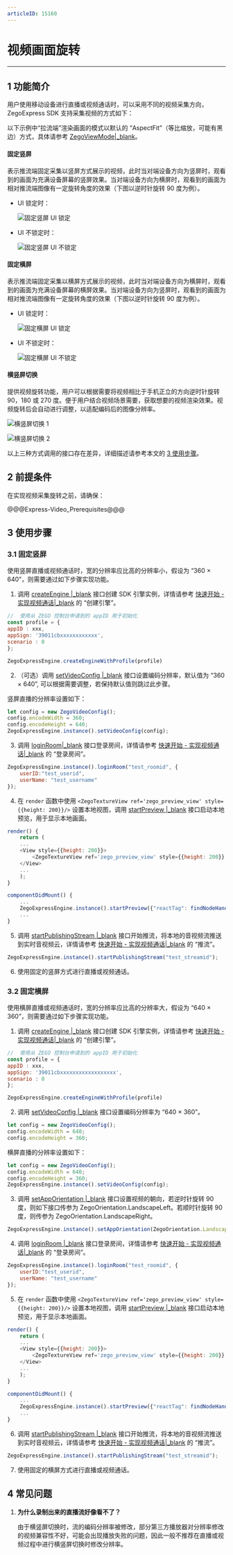```yaml
---
articleID: 15160
---
```

# 视频画面旋转

- - -

## 1 功能简介

用户使用移动设备进行直播或视频通话时，可以采用不同的视频采集方向，ZegoExpress SDK 支持采集视频的方式如下：

<div class = 'mk-hint'>

以下示例中“拉流端”渲染画面的模式以默认的 “AspectFit”（等比缩放，可能有黑边）方式，具体请参考 [ZegoViewMode\|_blank](/unique-api/express-video-sdk/zh/javascript_react-native/enums/_zegoexpressdefines_.zegoviewmode.html)。
</div>

  
#### 固定竖屏

表示推流端固定采集以竖屏方式展示的视频，此时当对端设备方向为竖屏时，观看到的画面为充满设备屏幕的竖屏效果。当对端设备方向为横屏时，观看到的画面为相对推流端图像有一定旋转角度的效果（下图以逆时针旋转 90 度为例）。

- UI 锁定时：

    ![固定竖屏 UI 锁定](/Pics/Android/Video-rotation/Fixed_portrait_screen.png)

- UI 不锁定时：

    ![固定竖屏 UI 不锁定](/Pics/Android/Video-rotation/Fixed_portrait_screen_noUI.png)

#### 固定横屏

表示推流端固定采集以横屏方式展示的视频，此时当对端设备方向为横屏时，观看到的画面为充满设备屏幕的横屏效果。当对端设备方向为竖屏时，观看到的画面为相对推流端图像有一定旋转角度的效果（下图以逆时针旋转 90 度为例）。

- UI 锁定时：

    ![固定横屏 UI 锁定](/Pics/Android/Video-rotation/Fixed_horizontal_screen.png)

- UI 不锁定时：

    ![固定横屏 UI 不锁定](/Pics/Android/Video-rotation/Fixed_horizontal_screen_noUI.png)

#### 横竖屏切换

提供视频旋转功能，用户可以根据需要将视频相比于手机正立的方向逆时针旋转 90，180 或 270 度。便于用户结合视频场景需要，获取想要的视频渲染效果。视频旋转后会自动进行调整，以适配编码后的图像分辨率。

![横竖屏切换 1](/Pics/Android/Video-rotation/Switch_between_horizontal_and_portrait_01.png)

![横竖屏切换 2](/Pics/Android/Video-rotation/Switch_between_horizontal_and_portrait_02.png)

以上三种方式调用的接口存在差异，详细描述请参考本文的 [3 使用步骤](!AdvancedModule/Video_capture_rotation#3)。


## 2 前提条件

在实现视频采集旋转之前，请确保：

@@@Express-Video_Prerequisites@@@


## 3 使用步骤

### 3.1 固定竖屏

使用竖屏直播或视频通话时，宽的分辨率应比高的分辨率小，假设为 “360 × 640”，则需要通过如下步骤实现功能。

1. 调用 [createEngine \|_blank](/unique-api/express-video-sdk/zh/javascript_react-native/classes/_zegoexpressengine_.zegoexpressengine.html#createengine) 接口创建 SDK 引擎实例，详情请参考 [快速开始 - 实现视频通话\|_blank](!Integration/Solution_Implementation#CreateEngine) 的 “创建引擎”。

```javascript
//  使用从 ZEGO 控制台申请到的 appID 用于初始化
const profile = {
appID : xxx,
appSign: '39011cbxxxxxxxxxxxx',
scenario : 0
};

ZegoExpressEngine.createEngineWithProfile(profile)
```

2. （可选）调用 [setVideoConfig \|_blank](/unique-api/express-video-sdk/zh/javascript_react-native/classes/_zegoexpressengine_.zegoexpressengine.html#setvideoconfig) 接口设置编码分辨率，默认值为 “360 × 640”, 可以根据需要调整，若保持默认值则跳过此步骤。

竖屏直播的分辨率设置如下：

```javascript
let config = new ZegoVideoConfig();
config.encodeWidth = 360;
config.encodeHeight = 640;
ZegoExpressEngine.instance().setVideoConfig(config);
```

3. 调用 [loginRoom\|_blank](/unique-api/express-video-sdk/zh/javascript_react-native/classes/_zegoexpressengine_.zegoexpressengine.html#loginroom) 接口登录房间，详情请参考 [快速开始 - 实现视频通话\|_blank](!Integration/Solution_Implementation#loginRoom) 的 “登录房间”。

```javascript
ZegoExpressEngine.instance().loginRoom("test_roomid", { 
    userID:"test_userid", 
    userName: "test_username" 
});
```

4. 在 `render` 函数中使用 `<ZegoTextureView ref='zego_preview_view' style={{height: 200}}/>` 设置本地视图，调用 [startPreview \|_blank](/unique-api/express-video-sdk/zh/javascript_react-native/classes/_zegoexpressengine_.zegoexpressengine.html#startpreview) 接口启动本地预览，用于显示本地画面。

```javascript
render() {
    return (
    ...
    <View style={{height: 200}}>
        <ZegoTextureView ref='zego_preview_view' style={{height: 200}} />
    </View>
    ...
    );
}

componentDidMount() {
    ...
    ZegoExpressEngine.instance().startPreview({"reactTag": findNodeHandle(this.refs.zego_preview_view), "viewMode": ZegoViewMode.AspectFit, "backgroundColor": 0});
    ...
}
```

5. 调用 [startPublishingStream \|_blank](/unique-api/express-video-sdk/zh/javascript_react-native/classes/_zegoexpressengine_.zegoexpressengine.html#startpublishingstream) 接口开始推流，将本地的音视频流推送到实时音视频云，详情请参考 [快速开始 - 实现视频通话\|_blank](!Integration/Solution_Implementation#publishingStream) 的 “推流”。

```javascript
ZegoExpressEngine.instance().startPublishingStream("test_streamid");
```

6. 使用固定的竖屏方式进行直播或视频通话。


### 3.2 固定横屏

使用横屏直播或视频通话时，宽的分辨率应比高的分辨率大，假设为 “640 × 360”，则需要通过如下步骤实现功能。

1. 调用 [createEngine \|_blank](/unique-api/express-video-sdk/zh/javascript_react-native/classes/_zegoexpressengine_.zegoexpressengine.html#createengine) 接口创建 SDK 引擎实例，详情请参考 [快速开始 - 实现视频通话\|_blank](!Integration/Solution_Implementation#CreateEngine) 的 “创建引擎”。

```javascript
//  使用从 ZEGO 控制台申请到的 appID 用于初始化
const profile = {
appID : xxx,
appSign: '39011cbxxxxxxxxxxxxxxxxxx',
scenario : 0
};

ZegoExpressEngine.createEngineWithProfile(profile)
```

2. 调用 [setVideoConfig \|_blank](/unique-api/express-video-sdk/zh/javascript_react-native/classes/_zegoexpressengine_.zegoexpressengine.html#setvideoconfig) 接口设置编码分辨率为 “640 × 360”。

```javascript
let config = new ZegoVideoConfig();
config.encodeWidth = 640;
config.encodeHeight = 360;
```

横屏直播的分辨率设置如下：

```javascript
let config = new ZegoVideoConfig();
config.encodeWidth = 640;
config.encodeHeight = 360;
ZegoExpressEngine.instance().setVideoConfig(config);
```

3. 调用 [setAppOrientation \|_blank](/unique-api/express-video-sdk/zh/javascript_react-native/classes/_zegoexpressengine_.zegoexpressengine.html#setapporientation) 接口设置视频的朝向，若逆时针旋转 90 度，则如下接口传参为 ZegoOrientation.LandscapeLeft。若顺时针旋转 90 度，则传参为 ZegoOrientation.LandscapeRight。

```javascript
ZegoExpressEngine.instance().setAppOrientation(ZegoOrientation.LandscapeLeft);
```

4. 调用 [loginRoom \|_blank](/unique-api/express-video-sdk/zh/javascript_react-native/classes/_zegoexpressengine_.zegoexpressengine.html#loginroom) 接口登录房间，详情请参考 [快速开始 - 实现视频通话\|_blank](!Integration/Solution_Implementation#loginRoom) 的 “登录房间”。

```javascript
ZegoExpressEngine.instance().loginRoom("test_roomid", { 
    userID:"test_userid", 
    userName: "test_username" 
});
```

5. 在 `render` 函数中使用 `<ZegoTextureView ref='zego_preview_view' style={{height: 200}}/>` 设置本地视图，调用 [startPreview \|_blank](/unique-api/express-video-sdk/zh/javascript_react-native/classes/_zegoexpressengine_.zegoexpressengine.html#startpreview) 接口启动本地预览，用于显示本地画面。

```javascript
render() {
    return (
    ...
    <View style={{height: 200}}>
        <ZegoTextureView ref='zego_preview_view' style={{height: 200}} />
    </View>
    ...
    );
}

componentDidMount() {
    ...
    ZegoExpressEngine.instance().startPreview({"reactTag": findNodeHandle(this.refs.zego_preview_view), "viewMode": ZegoViewMode.AspectFit, "backgroundColor": 0});
    ...
}
```

6. 调用 [startPublishingStream \|_blank](/unique-api/express-video-sdk/zh/javascript_react-native/classes/_zegoexpressengine_.zegoexpressengine.html#startpublishingstream) 接口开始推流，将本地的音视频流推送到实时音视频云，详情请参考 [快速开始 - 实现视频通话\|_blank](!Integration/Solution_Implementation#publishingStream) 的 “推流”。

```javascript
ZegoExpressEngine.instance().startPublishingStream("test_streamid");
```

7. 使用固定的横屏方式进行直播或视频通话。


## 4 常见问题

1. **为什么录制出来的直播流好像看不了？**

    由于横竖屏切换时，流的编码分辨率被修改，部分第三方播放器对分辨率修改的视频兼容性不好，可能会出现播放失败的问题，因此一般不推荐在直播或视频过程中进行横竖屏切换时修改分辨率。
